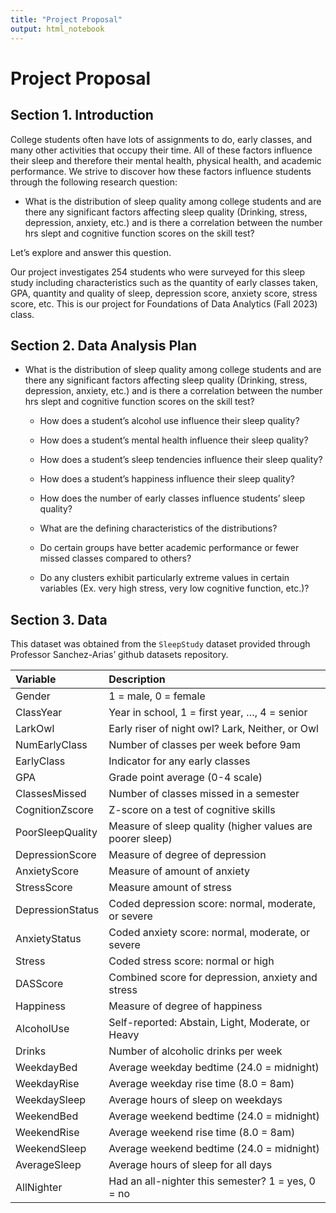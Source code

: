 ```yaml
---
title: "Project Proposal"
output: html_notebook
---
```



# Project Proposal


## Section 1. Introduction

College students often have lots of assignments to do, early classes, and many other activities that occupy their time. All of these factors influence their sleep and therefore their mental health, physical health, and academic performance. We strive to discover how these factors influence students through the following research question:


   - What is the distribution of sleep quality among college students and are there any significant factors affecting sleep quality (Drinking, stress, depression, anxiety, etc.) and is there a correlation between the number hrs slept and cognitive function scores on the skill test?
  

Let's explore and answer this question.

Our project investigates 254 students who were surveyed for this sleep study including characteristics such as the quantity of early classes taken, GPA, quantity and quality of sleep, depression score, anxiety score, stress score, etc. This is our project for Foundations of Data Analytics (Fall 2023) class.

## Section 2. Data Analysis Plan
   
  - What is the distribution of sleep quality among college students and are there any significant factors affecting sleep quality (Drinking, stress, depression, anxiety, etc.) and is there a correlation between the number hrs slept and cognitive function scores on the skill test?
  
  
    - How does a student's alcohol use influence their sleep quality?
    
    - How does a student's mental health influence their sleep quality?
    
    - How does a student's sleep tendencies influence their sleep quality?
    
    - How does a student's happiness influence their sleep quality?
    
    - How does the number of early classes influence students' sleep quality?
    
    - What are the defining characteristics of the distributions?
    
    - Do certain groups have better academic performance or fewer missed classes compared to others?
    
    - Do any clusters exhibit particularly extreme values in certain variables (Ex. very high stress, very low cognitive function, etc.)?


## Section 3. Data

This dataset was obtained from the `SleepStudy` dataset provided through Professor Sanchez-Arias' github datasets repository. 


|Variable               |Description|
|:----------------------|:---------------------------------------------------------|
|Gender                 | 1 = male, 0 = female                                     |
|ClassYear              |Year in school, 1 = first year, ..., 4 = senior           |
|LarkOwl                |Early riser of night owl? Lark, Neither, or Owl           |
|NumEarlyClass          |Number of classes per week before 9am                     |
|EarlyClass             |Indicator for any early classes                           |
|GPA                    |Grade point average (0-4 scale)                           |
|ClassesMissed          |Number of classes missed in a semester                    |
|CognitionZscore        |Z-score on a test of cognitive skills                     |
|PoorSleepQuality       |Measure of sleep quality (higher values are poorer sleep) |
|DepressionScore        |Measure of degree of depression                           |
|AnxietyScore           |Measure of amount of anxiety                              |
|StressScore            |Measure amount of stress                                  |
|DepressionStatus       |Coded depression score: normal, moderate, or severe       |
|AnxietyStatus          |Coded anxiety score: normal, moderate, or severe          |
|Stress                 |Coded stress score: normal or high                        |
|DASScore               |Combined score for depression, anxiety and stress         |
|Happiness              |Measure of degree of happiness                            |
|AlcoholUse             |Self-reported: Abstain, Light, Moderate, or Heavy         |
|Drinks                 |Number of alcoholic drinks per week                       |
|WeekdayBed             |Average weekday bedtime (24.0 = midnight)                 |
|WeekdayRise            |Average weekday rise time (8.0 = 8am)                     |
|WeekdaySleep           |Average hours of sleep on weekdays                        |
|WeekendBed             |Average weekend bedtime (24.0 = midnight)                 |
|WeekendRise            |Average weekend rise time (8.0 = 8am)                     |
|WeekendSleep           |Average weekend bedtime (24.0 = midnight)                 |
|AverageSleep           |Average hours of sleep for all days                       |
|AllNighter             |Had an all-nighter this semester? 1 = yes, 0 = no         |
